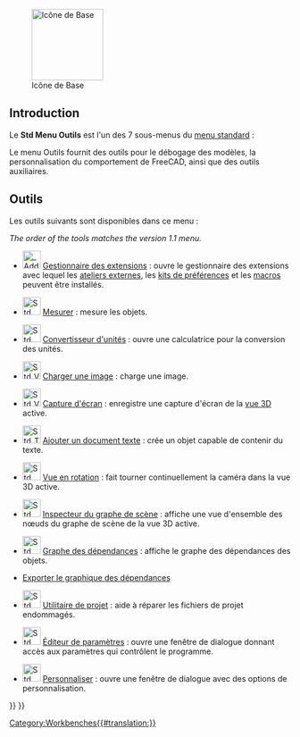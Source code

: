 <languages/>

{{Docnav/fr
|[[Std_View_Menu/fr|Menu Affichage]]
|[[Std_Macro_Menu/fr|Menu Macro]]
|[[Std_Base/fr|Base]]
|IconL=
|IconR=
|IconC=Freecad.svg
}}

[[Image:Freecad.svg|thumb|128px|Icône de Base]]

{{TOCright}}

<span id="Introduction"></span>
== Introduction ==

Le '''Std Menu Outils''' est l'un des 7 sous-menus du [[Standard_Menu/fr|menu standard]] :

<!--Veuillez garder les informations ci-dessous synchronisées avec Std_Base, Standard_Menu, Std_File_Menu etc.-->
{{StdMenu
|
[[Std_File_Menu/fr|Fichier]]
&nbsp;&nbsp;&nbsp;
[[Std_Edit_Menu/fr|Édition]]
&nbsp;&nbsp;&nbsp;
[[Std_View_Menu/fr|Affichage]]
&nbsp;&nbsp;&nbsp;
[[Std_Tools_Menu/fr|Outils]]
&nbsp;&nbsp;&nbsp;
[[Std_Macro_Menu/fr|Macro]]
&nbsp;&nbsp;&nbsp;
[[Std_Windows_Menu/fr|Fenêtre]]
&nbsp;&nbsp;&nbsp;
[[Std_Help_Menu/fr|Aide]]
}}

<!-- Veuillez garder les informations ci-dessous synchronisées avec Standard_Menu-->
Le menu Outils fournit des outils pour le débogage des modèles, la personnalisation du comportement de FreeCAD, ainsi que des outils auxiliaires.

<span id="Tools"></span>
==Outils==

Les outils suivants sont disponibles dans ce menu :

''The order of the tools matches the version 1.1 menu.''

* [[Image: AddonManager.svg|32px]] [[Std_AddonMgr/fr|Gestionnaire des extensions]] : ouvre le gestionnaire des extensions avec lequel les [[External_workbenches/fr|ateliers externes]], les [[Preference_Packs/fr|kits de préférences]] et les [[Macros/fr|macros]] peuvent être installés.

* [[Image:Std_Measure.svg|32px]] [[Std_Measure/fr|Mesurer]] : mesure les objets. {{Version/fr|1.0}}

* [[Image:Std_UnitsCalculator.svg|32px]] [[Std_UnitsCalculator/fr|Convertisseur d'unités]] : ouvre une calculatrice pour la conversion des unités.

* [[Image:Std_ViewLoadImage.svg|32px]] [[Std_ViewLoadImage/fr|Charger une image]] : charge une image. {{Version/fr|0.21}}

* [[File:Std_ViewScreenShot.svg|32px]] [[Std_ViewScreenShot/fr|Capture d'écran]] : enregistre une capture d'écran de la [[3D_view/fr|vue 3D]] active.

* [[Image:Std_TextDocument.svg|32px]] [[Std_TextDocument/fr|Ajouter un document texte]] : crée un objet capable de contenir du texte.

* [[Image:Std_DemoMode.svg|32px]] [[Std_DemoMode/fr|Vue en rotation]] : fait tourner continuellement la caméra dans la vue 3D active.

* [[Image:Std_SceneInspector.svg|32px]] [[Std_SceneInspector/fr|Inspecteur du graphe de scène]] : affiche une vue d'ensemble des nœuds du graphe de scène de la vue 3D active.

* [[Image:Std_DependencyGraph.svg|32px]] [[Std_DependencyGraph/fr|Graphe des dépendances]] : affiche le graphe des dépendances des objets.

* [[Std_ExportDependencyGraph/fr|Exporter le graphique des dépendances]] {{Version/fr|0.21}}

* [[Image:Std_ProjectUtil.svg|32px]] [[Std_ProjectUtil/fr|Utilitaire de projet]] : aide à réparer les fichiers de projet endommagés.

* [[Image:Std_DlgParameter.svg|32px]] [[Std_DlgParameter/fr|Éditeur de paramètres]] : ouvre une fenêtre de dialogue donnant accès aux paramètres qui contrôlent le programme.

* [[Image:Std_DlgCustomize.svg|32px]] [[Std_DlgCustomize/fr|Personnaliser]] : ouvre une fenêtre de dialogue avec des options de personnalisation.


{{Docnav/fr
|[[Std_View_Menu/fr|Menu Affichage]]
|[[Std_Macro_Menu/fr|Menu Macro]]
|[[Std_Base/fr|Base]]
|IconL=
|IconR=
|IconC=Freecad.svg
}}

{{Std_Base_navi{{#translation:}}}}
{{Userdocnavi{{#translation:}}}}
[[Category:Workbenches{{#translation:}}]]